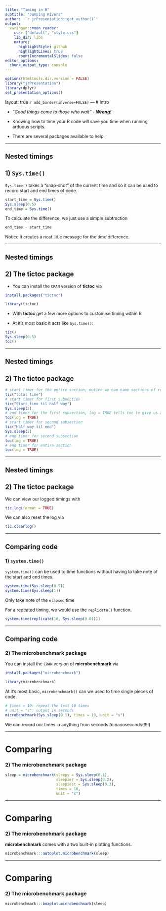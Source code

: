 ```yaml
---
title: "Timing in R"
subtitle: "Jumping Rivers"
author: '`r jrPresentation::get_author()`'
output:
  xaringan::moon_reader:
    css: ["default", "style.css"]
    lib_dir: libs
    nature:
      highlightStyle: github
      highlightLines: true
      countIncrementalSlides: false
editor_options: 
  chunk_output_type: console
---
```


```r
options(htmltools.dir.version = FALSE)
library("jrPresentation")
library(dplyr)
set_presentation_options()
```


layout: true
`r add_border(inverse=FALSE)`
---
# Intro

- *"Good things come to those who wait"* - __*Wrong!*__

- Knowing how to time your R code *will* save you time when running arduous scripts.

- There are several packages available to help

---

## Nested timings

## 1) `Sys.time()`

`Sys.time()` takes a "snap-shot" of the current time and so it can be used to record start and end times of code.

```r
start_time = Sys.time()
Sys.sleep(0.5)
end_time = Sys.time()
```
To calculate the difference, we just use a simple subtraction
```r
end_time - start_time
```

Notice it creates a neat little message for the time difference.

---

## Nested timings

## 2) The tictoc package

- You can install the `CRAN` version of __tictoc__ via 
```r
install.packages("tictoc")
```
```r
library(tictoc)
```

- With **tictoc** get a few more options to customise timing within R 

- At it's most basic it acts like `Sys.time()`:
```r
tic()
Sys.sleep(0.5)
toc()
```

---

## Nested timings

## 2) The tictoc package

```r
# start timer for the entire section, notice we can name sections of code
tic("total time") 
# start timer for first subsection
tic("Start time til half way")
Sys.sleep(2)
# end timer for the first subsection, log = TRUE tells toc to give us a message
toc(log = TRUE)
# start timer for second subsection
tic("Half way til end")
Sys.sleep(2)
# end timer for second subsection
toc(log = TRUE)
# end timer for entire section
toc(log = TRUE)
```

---

## Nested timings

## 2) The tictoc package

We can view our logged timings with 
```r
tic.log(format = TRUE)
```

We can also reset the log via
```r
tic.clearlog()
```

---

## Comparing code

### 1) `system.time()`

`system.time()` can be used to time functions without having to take note of the start and end times. 
```r
system.time(Sys.sleep(0.5))
system.time(Sys.sleep(1))
```

Only take note of the `elapsed` time

For a repeated timing, we would use the `replicate()` function. 
```r
system.time(replicate(10, Sys.sleep(0.01)))
```

--- 

## Comparing code

### 2) The **microbenchmark** package

You can install the `CRAN` version of __microbenchmark__ via
```r
install.packages("microbenchmark")
```
```r
library(microbenchmark)
```
 
At it's most basic, `microbenchmark()` can we used to time single pieces of code.

```r
# times = 10: repeat the test 10 times
# unit = "s": output in seconds
microbenchmark(Sys.sleep(0.1), times = 10, unit = "s")
```

We can record our times in anything from seconds to nanoseconds(!!!!)

---

# Comparing 

### 2) The **microbenchmark** package

```r
sleep = microbenchmark(sleepy = Sys.sleep(0.1), 
                       sleepier = Sys.sleep(0.2),
                       sleepiest = Sys.sleep(0.3),
                       times = 10, 
                       unit = "s")
```

---

# Comparing 

### 2) The **microbenchmark** package
 
__microbenchmark__ comes with a two built-in plotting functions.

```r
microbenchmark:::autoplot.microbenchmark(sleep)
```


---

# Comparing 

### 2) The **microbenchmark** package

```r
microbenchmark:::boxplot.microbenchmark(sleep)
```
